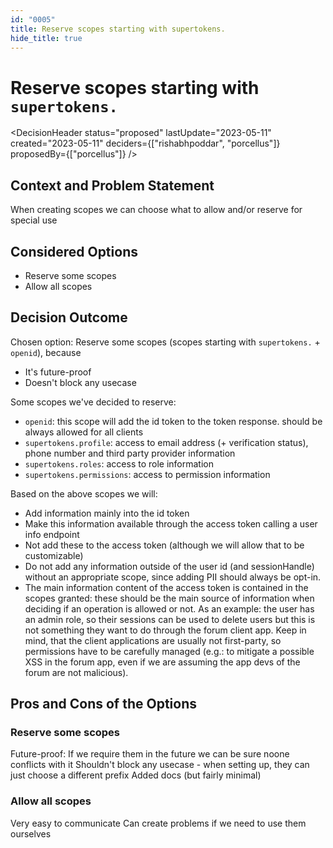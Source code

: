 ```yaml
---
id: "0005"
title: Reserve scopes starting with supertokens.
hide_title: true
---
```



# Reserve scopes starting with `supertokens.`

<DecisionHeader status="proposed" lastUpdate="2023-05-11" created="2023-05-11" deciders={["rishabhpoddar", "porcellus"]} proposedBy={["porcellus"]} />

## Context and Problem Statement

When creating scopes we can choose what to allow and/or reserve for special use

## Considered Options

* Reserve some scopes
* Allow all scopes

## Decision Outcome

Chosen option: Reserve some scopes (scopes starting with `supertokens.` + `openid`), because

* It's future-proof
* Doesn't block any usecase

Some scopes we've decided to reserve:
* `openid`: this scope will add the id token to the token response. should be always allowed for all clients
* `supertokens.profile`: access to email address (+ verification status), phone number and third party provider information
* `supertokens.roles`: access to role information 
* `supertokens.permissions`: access to permission information

Based on the above scopes we will:
- Add information mainly into the id token
- Make this information available through the access token calling a user info endpoint
- Not add these to the access token (although we will allow that to be customizable)
- Do not add any information outside of the user id (and sessionHandle) without an appropriate scope, since adding PII should always be opt-in.
- The main information content of the access token is contained in the scopes granted: these should be the main source of information when deciding if an operation is allowed or not. As an example: the user has an admin role, so their sessions can be used to delete users but this is not something they want to do through the forum client app. Keep in mind, that the client applications are usually not first-party, so permissions have to be carefully managed (e.g.: to mitigate a possible XSS in the forum app, even if we are assuming the app devs of the forum are not malicious).

## Pros and Cons of the Options

### Reserve some scopes

<ArgumentPro> Future-proof: If we require them in the future we can be sure noone conflicts with it </ArgumentPro>
<ArgumentPro> Shouldn't block any usecase - when setting up, they can just choose a different prefix </ArgumentPro>
<ArgumentCon> Added docs (but fairly minimal) </ArgumentCon>

### Allow all scopes

<ArgumentPro> Very easy to communicate </ArgumentPro>
<ArgumentCon> Can create problems if we need to use them ourselves </ArgumentCon>
